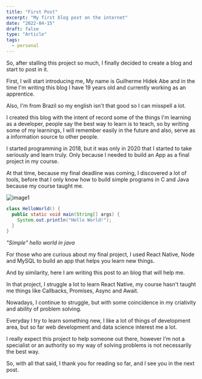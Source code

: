 ```yaml
---
title: "First Post"
excerpt: "My first blog post on the internet"
date: "2022-04-15"
draft: false
type: "Article"
tags:
  - personal
---
```


So, after stalling this project so much, I finally decided to create a blog and start to post in it.

First, I will start introducing me, My name is Guilherme Hidek Abe and in the time I'm writing this blog I have 19 years old and currently working as an apprentice.

Also, I'm from Brazil so my english isn't that good so I can misspell a lot.

I created this blog with the intent of record some of the things I'm learning as a developer, people say the best way to learn is to teach, so by writing some of my learnings, I will remember easily in the future and also, serve as a information source to other people.

I started programming in 2018, but it was only in 2020 that I started to take seriously and learn truly. Only because I needed to build an App as a final project in my course.

At that time, because my final deadline was coming, I discovered a lot of tools, before that I only know how to build simple programs in C and Java because my course taught me.

![image1](/images/image1.jpeg)

```java
class HelloWorld() {
  public static void main(String[] args) {
    System.out.println("Hello World!");
  }
}
```

_"Simple" hello world in java_

For those who are curious about my final project, I used React Native, Node and MySQL to build an app that helps you learn new things.

And by similarity, here I am writing this post to an blog that will help me.

In that project, I struggle a lot to learn React Native, my course hasn't taught me things like Callbacks, Promises, Async and Await.

Nowadays, I continue to struggle, but with some coincidence in my criativity and ability of problem solving.

Everyday I try to learn something new, I like a lot of things of development area, but so far web development and data science interest me a lot.

I really expect this project to help someone out there, however I'm not a specialist or an authority so my way of solving problems is not necessarily the best way.

So, with all that said, I thank you for reading so far, and I see you in the next post.
